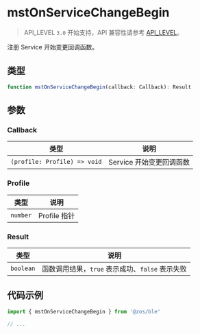 # mstOnServiceChangeBegin

> API_LEVEL `3.0` 开始支持，API 兼容性请参考 [API_LEVEL](../../../../guides/framework/device/compatibility.md)。

注册 Service 开始变更回调函数。

## 类型

```ts
function mstOnServiceChangeBegin(callback: Callback): Result
```

## 参数

### Callback

| 类型                                        | 说明                     |
| ------------------------------------------- | ------------------------ |
| <code>(profile: Profile) =&#62; void</code> | Service 开始变更回调函数 |

### Profile

| 类型                | 说明         |
| ------------------- | ------------ |
| <code>number</code> | Profile 指针 |

### Result

| 类型                 | 说明                                            |
| -------------------- | ----------------------------------------------- |
| <code>boolean</code> | 函数调用结果，`true` 表示成功、`false` 表示失败 |

## 代码示例

```js
import { mstOnServiceChangeBegin } from '@zos/ble'

// ...
```
